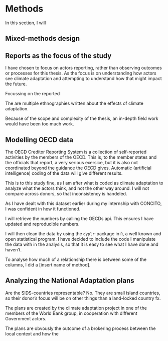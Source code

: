# Methods

In this section, I will 

## Mixed-methods design



## Reports as the focus of the study 

I have chosen to focus on actors reporting, rather than observing outcomes or processes for this thesis. As the focus is on understanding how actors see climate adaptation and attempting to understand how that might impact the future.

Focussing on the reported 

The are multiple ethnographies written about the effects of climate adaptation.

Because of the scope and complexity of the thesis, an in-depth field work would have been too much work. 

## Modelling OECD data

The OECD Creditor Reporting System is a collection of self-reported activities by the members of the OECD. This is, to the member states and the officials that report, a very serious exersice, but it is also not coordinated beyond the guidance the OECD gives. Automatic (artificial intelligence) coding of the data will give different results. 

This is to this study fine, as I am after what is coded as climate adaptation to analyze what the actors think, and not the other way around. I will not compare across donors, so that inconsistency is handeled. 

As I have dealt with this dataset earlier during my internship with CONCITO, I was confident in how it functioned. 

I will retrieve the numbers by calling the OECDs api. This ensures I have updated and reproducible numbers. 

I will then clean the data by using the `dyplr`-package in `R`, a well known and open statistical program. I have decided to include the code I manipulate the data with in the analysis, so that it is easy to see what I have done and haven't. 

To analyse how much of a relationship there is between some of the columns, I did a [insert name of method]. 

## Analyzing the National Adaptation plans

Are the SIDS-countries representable? No. They are small island countries, so their donor's focus will be on other things than a land-locked country fx. 

The plans are created by the climate adaptation project in one of the members of the World Bank group, in cooperation with different Government actors. 

The plans are obvously the outcome of a brokering process between the local context and how the 



